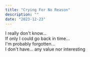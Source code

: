 ```yaml
---
title: "Crying For No Reason"
description: ""
date: "2023-12-23"
---
```


I really don't know...\
If only I could go back in time...\
I'm probably forgotten...\
I don't have... any value nor interesting
